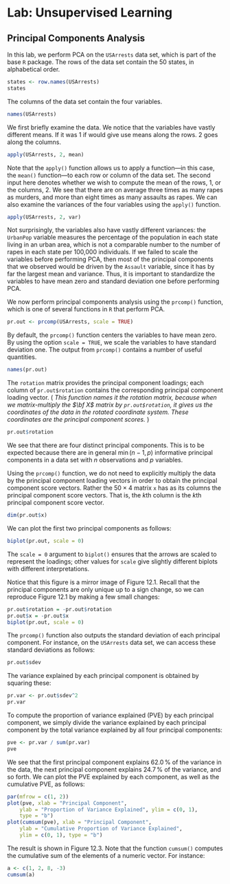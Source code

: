 # Lab: Unsupervised Learning
## Principal Components Analysis

In this lab, we perform PCA on the `USArrests` data set, which is part of the base `R` package.
The rows of the data set contain the 50 states, in alphabetical order.

```r
states <- row.names(USArrests)
states
```

The columns of the data set contain the four variables.

```r
names(USArrests)
```

We first briefly examine the data. We notice that the variables have vastly different means.
If it was 1 if would give use means along the rows. 2 goes along the columns.


```r
apply(USArrests, 2, mean)
```

Note that the `apply()` function allows us to apply a function---in this case, the `mean()` function---to each row or column of the data set. The second input here denotes whether we wish to compute the mean of the rows, $1$, or the columns, $2$. We see that there are on average three times as many rapes as murders, and more than eight times as many assaults as rapes.
We can also examine the variances of the four variables using the `apply()` function.

```r
apply(USArrests, 2, var)
```

Not surprisingly, the variables also have vastly different variances:
 the `UrbanPop` variable measures the percentage of the population in each state living in an urban area, which is not a comparable number to the number of rapes
in each state per 100,000 individuals.
If we failed to scale the variables before performing PCA, then most of the principal components that we observed would be driven by the `Assault` variable, since it has by far the largest mean and variance.
Thus, it is important to standardize the variables to have mean zero and standard deviation one before performing PCA.

We now perform principal components analysis using the `prcomp()` function, which is one of several functions in `R` that perform PCA.

```r
pr.out <- prcomp(USArrests, scale = TRUE)
```

By default, the `prcomp()` function centers the variables to have
mean zero. By using the option `scale = TRUE`, we scale the
variables to have standard deviation one. The output from
`prcomp()` contains a number of useful quantities.

```r
names(pr.out)
```


The `rotation` matrix provides the principal component loadings;
each column of `pr.out$rotation` contains the corresponding
principal component loading vector. ( *This function names it the rotation matrix, because when we matrix-multiply the $\bf X$   matrix by `pr.out$rotation`, it gives us the coordinates of the   data in the rotated coordinate system. These coordinates are the  principal component scores.* )


```r
pr.out$rotation
```

We see that there are four distinct principal components. This is to
be expected because there are in general $\min(n-1,p)$ informative
principal components in a data set with $n$ observations and $p$
variables.

Using the `prcomp()` function, we do not need to explicitly multiply the data by the principal component loading vectors  in order to obtain the principal component score vectors. Rather the $50 \times 4$ matrix `x` has as its columns the principal component score vectors. That is, the $k$th column is the $k$th principal component score vector.

```r
dim(pr.out$x)
```

We can plot the first two principal components as follows:

```r
biplot(pr.out, scale = 0)
```

The `scale = 0` argument to `biplot()` ensures that the arrows are scaled to represent the loadings; other values for `scale` give slightly different biplots with different interpretations.

Notice that this figure is a mirror image of Figure 12.1. Recall that the principal components are only unique up to a sign change, so we can reproduce Figure 12.1 by making a few small changes:

```r
pr.out$rotation = -pr.out$rotation
pr.out$x = -pr.out$x
biplot(pr.out, scale = 0)
```



The `prcomp()` function also outputs the standard deviation of each principal component. For instance, on the `USArrests` data set, we can access these standard deviations as follows:

```r
pr.out$sdev
```

The variance explained by each principal component is obtained by squaring these:

```r
pr.var <- pr.out$sdev^2
pr.var
```

To compute the proportion of variance explained (PVE) by each principal component, we simply divide the variance explained by each principal component by the total variance explained by all four principal components:

```r
pve <- pr.var / sum(pr.var)
pve
```

We see that the first principal component explains $62.0\,\%$ of the variance in the data, the next principal component explains $24.7\,\%$ of the variance, and so forth.
 We can plot the PVE explained by each component, as well as the cumulative PVE, as follows:

```r
par(mfrow = c(1, 2))
plot(pve, xlab = "Principal Component",
    ylab = "Proportion of Variance Explained", ylim = c(0, 1),
    type = "b")
plot(cumsum(pve), xlab = "Principal Component",
    ylab = "Cumulative Proportion of Variance Explained",
    ylim = c(0, 1), type = "b")
```

 The result is shown in Figure 12.3.
Note that the function `cumsum()` computes the cumulative sum of the elements of  a numeric vector. For instance:

```r
a <- c(1, 2, 8, -3)
cumsum(a)
```





